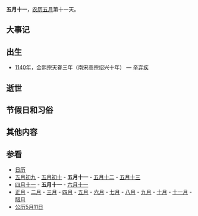 {{Lunar05Calendar}}
'''五月十一'''，[[农历|农历]][[五月_(农历)|五月]]第十一天。

==大事记==

==出生==
* [[1140年|1140年]]，金熙宗天眷三年（南宋高宗绍兴十年） — [[辛弃疾|辛弃疾]]

==逝世==

==节假日和习俗==

==其他内容==

==参看==
*[[历史上的今天|日历]]
*[[五月初九|五月初九]] - [[五月初十|五月初十]] - '''五月十一''' - [[五月十二|五月十二]] - [[五月十三|五月十三]]   
*[[四月十一|四月十一]] - '''五月十一''' - [[六月十一|六月十一]]
*[[正月|正月]] - [[二月_(农历)|二月]] - [[三月_(农历)|三月]] - [[四月_(农历)|四月]] - [[五月_(农历)|五月]] - [[六月_(农历)|六月]] - [[七月_(农历)|七月]] - [[八月_(农历)|八月]] - [[九月_(农历)|九月]] - [[十月_(农历)|十月]] - [[十一月_(农历)|十一月]] - [[腊月|腊月]]
*[[公历|公历]][[5月11日|5月11日]]